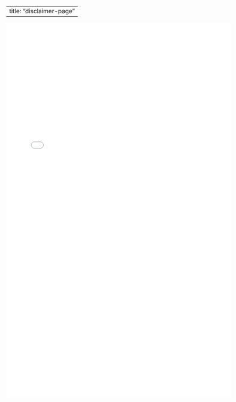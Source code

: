 
---
title: "disclaimer-page"
---

```{=html}
<embed src="disclaimer-page/document.pdf" width="600px" height="1000px"/>
```
